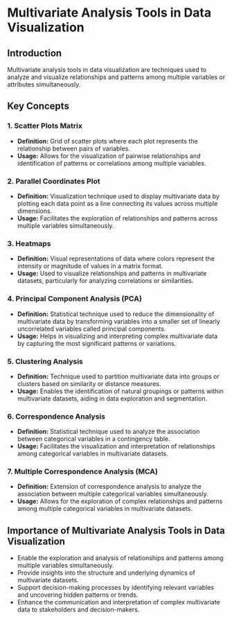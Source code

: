 # Multivariate Analysis Tools in Data Visualization

## Introduction
Multivariate analysis tools in data visualization are techniques used to analyze and visualize relationships and patterns among multiple variables or attributes simultaneously.

## Key Concepts

### 1. Scatter Plots Matrix
- **Definition:** Grid of scatter plots where each plot represents the relationship between pairs of variables.
- **Usage:** Allows for the visualization of pairwise relationships and identification of patterns or correlations among multiple variables.

### 2. Parallel Coordinates Plot
- **Definition:** Visualization technique used to display multivariate data by plotting each data point as a line connecting its values across multiple dimensions.
- **Usage:** Facilitates the exploration of relationships and patterns across multiple variables simultaneously.

### 3. Heatmaps
- **Definition:** Visual representations of data where colors represent the intensity or magnitude of values in a matrix format.
- **Usage:** Used to visualize relationships and patterns in multivariate datasets, particularly for analyzing correlations or similarities.

### 4. Principal Component Analysis (PCA)
- **Definition:** Statistical technique used to reduce the dimensionality of multivariate data by transforming variables into a smaller set of linearly uncorrelated variables called principal components.
- **Usage:** Helps in visualizing and interpreting complex multivariate data by capturing the most significant patterns or variations.

### 5. Clustering Analysis
- **Definition:** Technique used to partition multivariate data into groups or clusters based on similarity or distance measures.
- **Usage:** Enables the identification of natural groupings or patterns within multivariate datasets, aiding in data exploration and segmentation.

### 6. Correspondence Analysis
- **Definition:** Statistical technique used to analyze the association between categorical variables in a contingency table.
- **Usage:** Facilitates the visualization and interpretation of relationships among categorical variables in multivariate datasets.

### 7. Multiple Correspondence Analysis (MCA)
- **Definition:** Extension of correspondence analysis to analyze the association between multiple categorical variables simultaneously.
- **Usage:** Allows for the exploration of complex relationships and patterns among multiple categorical variables in multivariate datasets.

## Importance of Multivariate Analysis Tools in Data Visualization
- Enable the exploration and analysis of relationships and patterns among multiple variables simultaneously.
- Provide insights into the structure and underlying dynamics of multivariate datasets.
- Support decision-making processes by identifying relevant variables and uncovering hidden patterns or trends.
- Enhance the communication and interpretation of complex multivariate data to stakeholders and decision-makers.